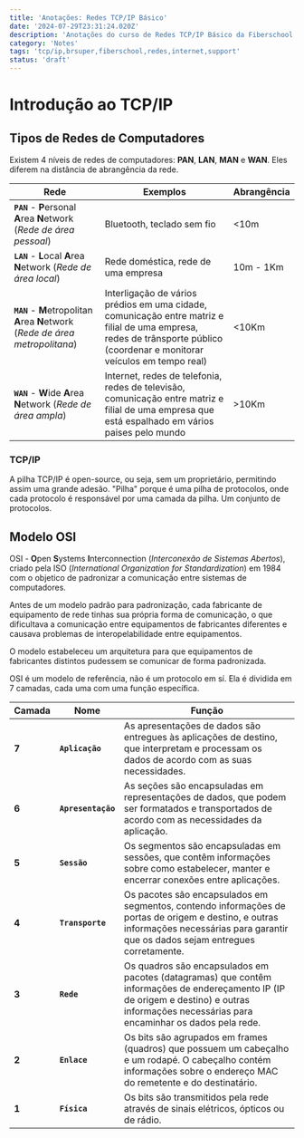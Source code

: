 ```yaml
---
title: 'Anotações: Redes TCP/IP Básico'
date: '2024-07-29T23:31:24.020Z'
description: 'Anotações do curso de Redes TCP/IP Básico da Fiberschool oferecido pela BrSuper Internet'
category: 'Notes'
tags: 'tcp/ip,brsuper,fiberschool,redes,internet,support'
status: 'draft'
---
```


# Introdução ao TCP/IP
## Tipos de Redes de Computadores

Existem 4 níveis de redes de computadores: **PAN**, **LAN**, **MAN** e **WAN**. Eles diferem na distância de abrangência da rede.

Rede | Exemplos | Abrangência
--- | --- | ---
**`PAN`** - **P**ersonal **A**rea **N**etwork (_Rede de área pessoal_) | Bluetooth, teclado sem fio | \<10m
**`LAN`** - **L**ocal **A**rea **N**etwork (_Rede de área local_) | Rede doméstica, rede de uma empresa | 10m - 1Km
**`MAN`** - **M**etropolitan **A**rea **N**etwork (_Rede de área metropolitana_) | Interligação de vários prédios em uma cidade, comunicação entre matriz e filial de uma empresa, redes de trânsporte público (coordenar e monitorar veículos em tempo real) | \<10Km
**`WAN`** - **W**ide **A**rea **N**etwork (_Rede de área ampla_) | Internet, redes de telefonia, redes de televisão, comunicação entre matriz e filial de uma empresa que está espalhado em vários paises pelo mundo | \>10Km

### TCP/IP

A pilha TCP/IP é open-source, ou seja, sem um proprietário, permitindo assim uma grande adesão. "Pilha" porque é uma pilha de protocolos, onde cada protocolo é responsável por uma camada da pilha. Um conjunto de protocolos.

## Modelo OSI

OSI - **O**pen **S**ystems **I**nterconnection (_Interconexão de Sistemas Abertos_), criado pela ISO (_International Organization for Standardization_) em 1984 com o objetico de padronizar a comunicação entre sistemas de computadores.

Antes de um modelo padrão para padronização, cada fabricante de equipamento de rede tinhas sua própria forma de comunicação, o que dificultava a comunicação entre equipamentos de fabricantes diferentes e causava problemas de interopelabilidade entre equipamentos.

O modelo estabeleceu um arquitetura para que equipamentos de fabricantes distintos pudessem se comunicar de forma padronizada.

OSI é um modelo de referência, não é um protocolo em sí. Ela é dividida em 7 camadas, cada uma com uma função específica.

Camada | Nome | Função
--- | --- | ---
**7** | **`Aplicação`** | As apresentações de dados são entregues às aplicações de destino, que interpretam e processam os dados de acordo com as suas necessidades.
**6** | **`Apresentação`** | As seções são encapsuladas em representações de dados, que podem ser formatados e transportados de acordo com as necessidades da aplicação.
**5** | **`Sessão`** | Os segmentos são encapsuladas em sessões, que contêm informações sobre como estabelecer, manter e encerrar conexões entre aplicações.
**4** | **`Transporte`** | Os pacotes são encapsulados em segmentos, contendo informações de portas de origem e destino, e outras informações necessárias para garantir que os dados sejam entregues corretamente.
**3** | **`Rede`** | Os quadros são encapsulados em pacotes (datagramas) que contêm informações de endereçamento IP (IP de origem e destino) e outras informações necessárias para encaminhar os dados pela rede.
**2** | **`Enlace`** | Os bits são agrupados em frames (quadros) que possuem um cabeçalho e um rodapé. O cabeçalho contém informações sobre o endereço MAC do remetente e do destinatário.
**1** | **`Física`** | Os bits são transmitidos pela rede através de sinais elétricos, ópticos ou de rádio.
